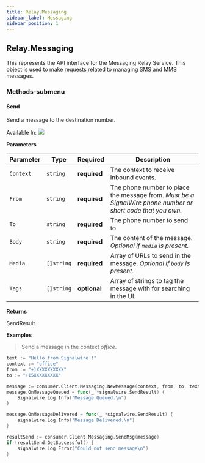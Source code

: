 ```yaml
---
title: Relay.Messaging
sidebar_label: Messaging
sidebar_position: 1
---
```


[relay-messaging-message]: /sdks/reference/realtime-sdk/v2/sdks/golang/messaging/message
[relay-messaging-sendresult]: /sdks/reference/realtime-sdk/v2/sdks/golang/messaging/send-result

## Relay.Messaging

This represents the API interface for the Messaging Relay Service. This object is used to make requests related to managing SMS and MMS messages.

### Methods-submenu

<div class="method-definitions"></div>

#### Send

Send a message to the destination number.

Available In: <img class="method-available-tag" src="https://img.shields.io/badge/-v1.0+-brightgreen.svg" />

**Parameters**

| Parameter | Type | Required | Description |
| --------- | ---- | -------- | ----------- |
| `Context` | `string` | **required** | The context to receive inbound events. |
| `From` | `string` | **required** | The phone number to place the message from. _Must be a SignalWire phone number or short code that you own._ |
| `To` | `string` | **required** | The phone number to send to. |
| `Body` | `string` | **required** | The content of the message. _Optional if `media` is present._ |
| `Media` | `[]string` | **required** | Array of URLs to send in the message. _Optional if `body` is present._ |
| `Tags` | `[]string` | **optional** | Array of strings to tag the message with for searching in the UI. |

**Returns**

SendResult

**Examples**

> Send a message in the context _office_.

```go
text := "Hello from Signalwire !"
context := "office"
from := "+1XXXXXXXXXX"
to := "+15XXXXXXXXX"

message := consumer.Client.Messaging.NewMessage(context, from, to, text)
message.OnMessageQueued = func(_ *signalwire.SendResult) {
	Signalwire.Log.Info("Message Queued.\n")
}

message.OnMessageDelivered = func(_ *signalwire.SendResult) {
	signalwire.Log.Info("Message Delivered.\n")
}

resultSend := consumer.Client.Messaging.SendMsg(message)
if !resultSend.GetSuccessful() {
	signalwire.Log.Error("Could not send message\n")
}
```